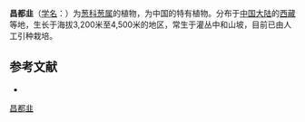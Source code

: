 {{Speciesbox
| name = 昌都韭
| status = 
| status_system = 
| image =
| genus = Allium
| species = changduense
| authority = J. M. Xu
}}

'''昌都韭'''（[[学名|学名]]：{{lang|la|''Allium changduense''}}）为[[葱科|葱科]][[葱属|葱属]]的植物，为中国的特有植物。分布于[[中国大陆|中国大陆]]的[[西藏|西藏]]等地，生长于海拔3,200米至4,500米的地区，常生于灌丛中和山坡，目前已由人工引种栽培。

== 参考文献 ==
<div class="references-small">
* {{cite web| url =http://www.bioinfo.cn/db05/KmzwSpecies.php?action=view&id=357| title =昌都韭| work =《中国高等植物数据库全库》| publisher =中国科学院微生物研究所| author =昆明植物研究所| accessdate =2009-02-21| deadurl =yes| archiveurl =https://web.archive.org/web/20160305102712/http://www.bioinfo.cn/db05/KmzwSpecies.php?action=view&id=357| archivedate =2016-03-05}}
</div>
{{Taxonbar|from=Q11087662}}

[[Category:葱属|昌都韭]]


{{植物小作品}}